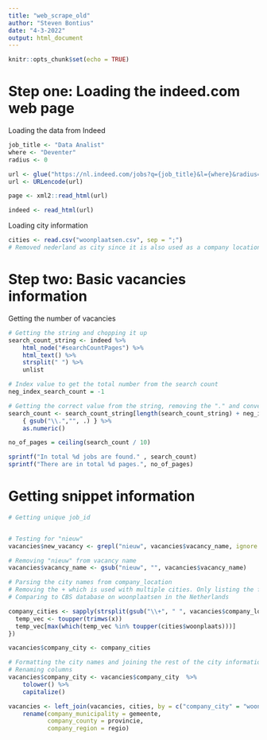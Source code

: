 ```yaml
---
title: "web_scrape_old"
author: "Steven Bontius"
date: "4-3-2022"
output: html_document
---
```


```r
knitr::opts_chunk$set(echo = TRUE)
```

# Step one: Loading the indeed.com web page

Loading the data from Indeed

```r
job_title <- "Data Analist"
where <- "Deventer"
radius <- 0

url <- glue("https://nl.indeed.com/jobs?q={job_title}&l={where}&radius={radius}")
url <- URLencode(url)

page <- xml2::read_html(url)

indeed <- read_html(url)

```

Loading city information

```r
cities <- read.csv("woonplaatsen.csv", sep = ";")
# Removed nederland as city since it is also used as a company location. City nederland is very small so can be omitted.
```


# Step two: Basic vacancies information

Getting the number of vacancies

```r
# Getting the string and chopping it up
search_count_string <- indeed %>% 
    html_node("#searchCountPages") %>% 
    html_text() %>% 
    strsplit(" ") %>% 
    unlist

# Index value to get the total number from the search count
neg_index_search_count = -1 

# Getting the correct value from the string, removing the "." and converting it to an integer
search_count <- search_count_string[length(search_count_string) + neg_index_search_count] %>% 
    { gsub("\\.","", .) } %>% 
    as.numeric()

no_of_pages = ceiling(search_count / 10)

sprintf("In total %d jobs are found." , search_count)
sprintf("There are in total %d pages.", no_of_pages)
```

# Getting snippet information

```r
# Getting unique job_id


# Testing for "nieuw"
vacancies$new_vacancy <- grepl("nieuw", vacancies$vacancy_name, ignore.case = TRUE)

# Removing "nieuw" from vacancy name
vacancies$vacancy_name <- gsub("nieuw", "", vacancies$vacancy_name)

# Parsing the city names from company_location
# Removing the + which is used with multiple cities. Only listing the first city
# Comparing to CBS database on woonplaatsen in the Netherlands

company_cities <- sapply(strsplit(gsub("\\+", " ", vacancies$company_location), split = " "), function(x) {
  temp_vec <- toupper(trimws(x))
  temp_vec[max(which(temp_vec %in% toupper(cities$woonplaats)))]
})

vacancies$company_city <- company_cities

# Formatting the city names and joining the rest of the city information
# Renaming columns
vacancies$company_city <- vacancies$company_city  %>% 
    tolower() %>% 
    capitalize()

vacancies <- left_join(vacancies, cities, by = c("company_city" = "woonplaats")) %>% 
    rename(company_municipality = gemeente, 
           company_county = provincie, 
           company_region = regio)


```


